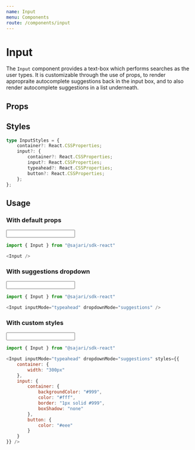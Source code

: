 ```yaml
---
name: Input
menu: Components
route: /components/input
---
```



# Input

The `Input` component provides a text-box which performs searches as the user types.
It is customizable through the use of props, to render appropraite autocomplete
suggestions back in the input box, and to also render autocomplete suggestions in
a list underneath.

## Props
<PropsTable of={Input} />

## Styles

```typescript
type InputStyles = {
    container?: React.CSSProperties;
    input?: {
        container?: React.CSSProperties;
        input?: React.CSSProperties;
        typeahead?: React.CSSProperties;
        button?: React.CSSProperties;
    };
};
```

## Usage

### With default props
<ExampleContainer>
    <Input styles={{container: {marginBottom: 0}}} />
</ExampleContainer>

```javascript
import { Input } from "@sajari/sdk-react"

<Input />
```

### With suggestions dropdown
<ExampleContainer>
    <Input
        inputMode="typeahead"
        dropdownMode="suggestions"
        styles={{
            container: {
                marginBottom: 0
                }
            }}
    />
</ExampleContainer>

```javascript
import { Input } from "@sajari/sdk-react"

<Input inputMode="typeahead" dropdownMode="suggestions" />
```


### With custom styles
<ExampleContainer>
    <Input inputMode="typeahead" dropdownMode="suggestions" styles={{
        container: {
            width: "300px",
            marginBottom: 0
        },
        input: {
            container: {
                backgroundColor: "#999",
                color: "#fff",
                border: "1px solid #999",
                boxShadow: "none"
            },
            button: {
                color: "#eee"
            }
        }
    }} />
</ExampleContainer>

```javascript
import { Input } from "@sajari/sdk-react"

<Input inputMode="typeahead" dropdownMode="suggestions" styles={{
    container: {
        width: "300px"
    },
    input: {
        container: {
            backgroundColor: "#999",
            color: "#fff",
            border: "1px solid #999",
            boxShadow: "none"
        },
        button: {
            color: "#eee"
        }
    }
}} />
```
